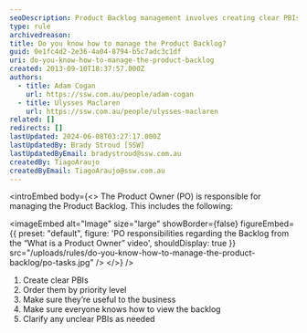 ```yaml
---
seoDescription: Product Backlog management involves creating clear PBIs, prioritizing them, ensuring business value and making it accessible to all stakeholders.
type: rule
archivedreason:
title: Do you know how to manage the Product Backlog?
guid: 0e1fc4d2-2e36-4a04-8794-b5c7adc3c1df
uri: do-you-know-how-to-manage-the-product-backlog
created: 2013-09-10T18:37:57.000Z
authors:
  - title: Adam Cogan
    url: https://ssw.com.au/people/adam-cogan
  - title: Ulysses Maclaren
    url: https://ssw.com.au/people/ulysses-maclaren
related: []
redirects: []
lastUpdated: 2024-06-08T03:27:17.000Z
lastUpdatedBy: Brady Stroud [SSW]
lastUpdatedByEmail: bradystroud@ssw.com.au
createdBy: TiagoAraujo
createdByEmail: TiagoAraujo@ssw.com.au
---
```


<introEmbed
  body={<>
The Product Owner (PO) is responsible for managing the Product Backlog. This includes the following:

<imageEmbed
  alt="Image"
  size="large"
  showBorder={false}
  figureEmbed={{
    preset: "default",
    figure: 'PO responsibilities regarding the Backlog from the        “What is a Product Owner” video',
    shouldDisplay: true
  }}
  src="/uploads/rules/do-you-know-how-to-manage-the-product-backlog/po-tasks.jpg"
/>
  </>}
/>
1. Create clear PBIs
2. Order them by priority level
3. Make sure they’re useful to the business
4. Make sure everyone knows how to view the backlog
5. Clarify any unclear PBIs as needed
